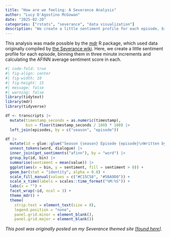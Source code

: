 ```yaml
---
title: "How are we feeling: A Severance Analysis"
author: "Lucy D'Agostino McGowan"
date: "2025-02-20"
categories: ["rstats", "severance", "data visualization"]
description: "We create a little sentiment profile for each episode, binning them in three minute increments and calculating the AFINN average sentiment score in each. "
---
```



This analysis was made possible by the [mdr](https://lucymcgowan.github.io/mdr) R package, which used data originally compiled by [the Severance wiki](https://severance.wiki/). Here, we create a little sentiment profile for each episode, binning them in three minute increments and calculating the AFINN average sentiment score in each. 


```r
#| code-fold: true
#| fig-align: center
#| fig-width: 10
#| fig-height: 15
#| message: false
#| warning: false
library(tidytext)
library(mdr)
library(tidyverse)

df <- transcripts |>
  mutate(timestamp_seconds = as.numeric(timestamp), 
         bin = floor(timestamp_seconds / 180) * 180) |>
  left_join(episodes, by = c("season", "episode"))

df |>
  mutate(id = glue::glue("Season {season} Episode {episode}\nWritten by: {writer}")) |>
  unnest_tokens(word, dialogue) |>
  inner_join(get_sentiments("afinn"), by = "word") |>
  group_by(id, bin) |>
  summarise(sentiment = mean(value)) |>
  ggplot(aes(x = bin, y = sentiment, fill = sentiment > 0)) + 
  geom_bar(stat = "identity", alpha = 0.8) +
  scale_fill_manual(values = c("#C15C58", "#5BA9D0")) +
  scale_x_time(labels = scales::time_format("%M:%S")) +
  labs(x = "") +
  facet_wrap(~id, ncol = 3) + 
  theme_mdr() + 
  theme(
    strip.text = element_text(size = 8),
    legend.position = "none",
    panel.grid.minor = element_blank(),
    panel.grid.major = element_blank())
```



*This post was originally posted on my Severance themed site [[found here](https://mdr.lucymcgowan.com/analysis-feeling-over-time/)]*.
